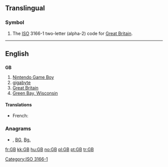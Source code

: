 ==Translingual==
===Symbol===
{{infl|mul|symbol}}
# The [[ISO]] 3166-1 two-letter (alpha-2) code for [[Great Britain]].

[[Category:ISO 3166-1]]
----
==English==

==={{initialism}}===
'''GB'''

# [[w:Nintendo Game Boy|Nintendo Game Boy]]
# [[gigabyte]]
# [[Great Britain]]
# [[w:Green Bay, Wisconsin|Green Bay, Wisconsin]]

====Translations====
{{trans-top|gigabyte}}
* French: {{t+|fr|Go}}
{{trans-mid}}
{{trans-bottom}}

===Anagrams===
* {{alphagram|[[bg#English|bg]]}} , [[BG#English|BG]], [[Bg.#English|Bg.]]


[[fr:GB]]
[[kk:GB]]
[[hu:GB]]
[[no:GB]]
[[pl:GB]]
[[pt:GB]]
[[tr:GB]]